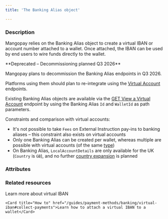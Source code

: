 ```yaml
---
title: 'The Banking Alias object'

---
```



### Description
Mangopay relies on the Banking Alias object to create a virtual IBAN or account number attached to a wallet. Once attached, the IBAN can be used by end users to wire funds directly to the wallet.

<Warning>
**Deprecated – Decommissioning planned Q3 2026**

Mangopay plans to decommission the Banking Alias endpoints in Q3 2026. 

Platforms using them should plan to re-integrate using the [Virtual Account](/api-reference/virtual-accounts/virtual-account-object) endpoints. 

Existing Banking Alias objects are available via the [GET View a Virtual Account](/api-reference/virtual-accounts/view-virtual-account) endpoint by using the Banking Alias `Id` and `WalletId` as path parameters.
</Warning>

Constraints and comparison with virtual accounts:
- It's not possible to take `Fees` on External Instruction pay-ins to banking aliases – this constraint also exists on virtual accounts
- Only one Banking Alias can be created per wallet, whereas multiple are possible with virtual accounts (of the same [type](/guides/payment-methods/banking/virtual-iban#types))
- On Banking Alias, `LocalAccountDetails` are only available for the UK (`Country` is `GB`), and no further [country expansion](/guides/payment-methods/banking/virtual-iban#iban-countries-and-currencies) is planned

### Attributes  

<OwnerName1 />  

<IBAN2 />  

<BIC3 />  

<VirtualAccountPurposeResponse />

<LocalAccountDetails />  

<CreditedUserId2 />  

<Country8 />  

<Tag1 />  

<CreationDate />  

<Active3 />  

<Type8 />  

<Id />  

<WalletId />

### Related resources

<CardGroup col={2}> 
    <Card title="Guide" href="/guides/payment-methods/banking/virtual-iban">Learn more about virtual IBAN</Card>
    
    <Card title="How to" href="/guides/payment-methods/banking/virtual-iban#collect-payments">Learn how to attach a virtual IBAN to a wallet</Card>
</CardGroup>